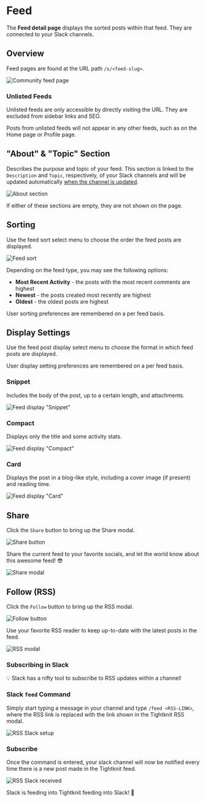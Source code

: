 
# Feed

The **Feed detail page** displays the sorted posts within that feed. They are connected to your Slack channels.

## Overview

Feed pages are found at the URL path `/x/<feed-slug>`.

![Community feed page](/web-community/feed.png)

### Unlisted Feeds

Unlisted feeds are only accessible by directly visiting the URL. They are excluded from sidebar links and SEO.

Posts from unlisted feeds will not appear in any other feeds, such as on the Home page or Profile page.

## "About" & "Topic" Section

Describes the purpose and topic of your feed. This section is linked to the `Description` and `Topic`, respectively, of your Slack channels
and will be updated automatically [when the channel is updated](../basics/how-items-sync.mdx).

![About section](/web-community/about-section.png)

If either of these sections are empty, they are not shown on the page.

## Sorting

Use the feed sort select menu to choose the order the feed posts are displayed.

![Feed sort](/web-community/sorting.png)

Depending on the feed type, you may see the following options:

- **Most Recent Activity** - the posts with the most recent comments are highest
- **Newest** - the posts created most recently are highest
- **Oldest** - the oldest posts are highest

User sorting preferences are remembered on a per feed basis.

## Display Settings

Use the feed post display select menu to choose the format in which feed posts are displayed.

User display setting preferences are remembered on a per feed basis.

### Snippet

Includes the body of the post, up to a certain length, and attachments.

![Feed display "Snippet"](/web-community/display-snippet.png)

### Compact

Displays only the title and some activity stats.

![Feed display "Compact"](/web-community/display-compact.png)

### Card

Displays the post in a blog-like style, including a cover image (if present) and reading time.

![Feed display "Card"](/web-community/display-card.png)

## Share

Click the `Share` button to bring up the Share modal.

![Share button](/web-community/share-button.png)

Share the current feed to your favorite socials, and let the world know about this awesome feed! 😎

![Share modal](/web-community/share-modal.png)

## Follow (RSS)

Click the `Follow` button to bring up the RSS modal.

![Follow button](/web-community/follow-button.png)

Use your favorite RSS reader to keep up-to-date with the latest posts in the feed.

![RSS modal](/web-community/rss-modal.png)

### Subscribing in Slack

💡 Slack has a nifty tool to subscribe to RSS updates within a channel!

<Steps>

### Slack `feed` Command

Simply start typing a message in your channel and type `/feed <RSS-LINK>`,
where the RSS link is replaced with the link shown in the Tightknit RSS modal.

![RSS Slack setup](/web-community/rss-slack1.png)

### Subscribe

Once the command is entered, your slack channel will
now be notified every time there is a new post made in the Tightknit feed.

![RSS Slack received](/web-community/rss-slack2.png)

Slack is feeding into Tightknit feeding into Slack! 🤯

</Steps>
